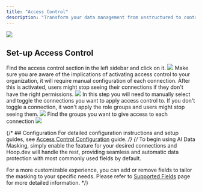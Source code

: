 ```yaml
---
title: "Access Control"
description: "Transform your data management from unstructured to controlled, with powerful permission rules that safeguard and streamline your resources"
---
```


<Frame>
  <img
    src="/images/learn/features/access-control.png"
  />
</Frame>


<Prerequisites />

## Set-up Access Control

<Steps>
  <Step title="Navigate to Access Control settings">
    Find the access control section in the left sidebar and click on it.
    <Frame>
      <img src="/images/learn/features/access-control-app.png"/>
    </Frame>
  </Step>
  <Step title="Click Activate">
    Make sure you are aware of the implications of activating access control to your organization, it will require manual configuration of each connection. After this is activated, users might stop seeing their connections if they don't have the right permissions.
    <Frame>
      <img src="/images/learn/features/access-control-confirm.png"/>
    </Frame>
  </Step>
  <Step title="Choose the connections">
    In this step you will need to manually select and toggle the connections you want to apply access control to. If you don't toggle a connection, it won't apply the role groups and users might stop seeing them.
    <Frame>
      <img src="/images/learn/features/access-control-activated.png"/>
    </Frame>
  </Step>
  <Step title="Finally, select the groups">
    Find the groups you want to give access to each connection
    <Frame>
      <img src="/images/learn/features/access-control-add-groups.png"/>
    </Frame>
  </Step>
</Steps>

{/* ## Configuration
For detailed configuration instructions and setup guides, see [Access Control Configuration](/setup/configuration/access-control-configuration) guide. */}
{/* To begin using AI Data Masking, simply enable the feature for your desired connections and Hoop.dev will handle the rest, providing seamless and automatic data protection with most commonly used fields by default. 

For a more customizable experience, you can add or remove fields to tailor the masking to your specific needs. Please refer to [Supported Fields](/setup/configuration/ai-data-masking/fields) page for more detailed information.  */}